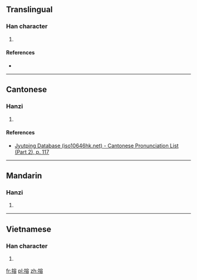 ==Translingual==

===Han character===
{{Han char|rn=64|rad=手|as=10|sn=13|four=|canj=手十金口 (QJCR)|ids=⿰[[扌]][[容]]}}

# {{defn|Han|sort=手10}}

====References====
* {{Han ref|kx=0445.380|dkj=12449|dj=0796.190|hdz=31937.060|uh=6408|ud=25608}}

----

==Cantonese==

===Hanzi===
{{yue-hanzi|jyut=[[jung4]]|y=yung4}}

# {{defn|lang=yue|sort=手10}}

====References====
*[http://www.iso10646hk.net/jp/document/download.jsp Jyutping Database (iso10646hk.net) - Cantonese Pronunciation List (Part 2), p. 117]

----

==Mandarin==

===Hanzi===
{{cmn-hanzi|pin=[[róng]] ([[rong2]])|wg=jung<sup>2</sup>}}

# {{defn|lang=cmn|sort=手10}}

----

==Vietnamese==

===Han character===
{{vi-hantu|rs=手10|dong}}

# {{defn|lang=vi|sort=手10}}

[[fr:搈]]
[[pl:搈]]
[[zh:搈]]